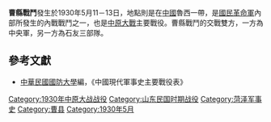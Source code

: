 {{Infobox Military Conflict|
campaign=|
image=|
caption=|
conflict=曹縣戰鬥|
date=1930年5月11－13日|
place=[[中國|中國]]魯西|
result=雙方傷亡頗重|
combatant1=中央師46、55師、2師|
combatant2=石友三部隊| 
commander1=[[范續|范續]]、[[阮肇昌|阮肇昌]]、[[顧發周|顧發周]]|
commander2=[[石友三|石友三]]、[[劉春榮|劉春榮]]|
strength1=|
strength2=|
casualties1=|
casualties2=|
}}
'''曹縣戰鬥'''發生於1930年5月11－13日，地點則是在[[中國|中國]]魯西一帶，是[[國民革命軍|國民革命軍]]內部所發生的內戰戰鬥之一，也是[[中原大戰|中原大戰]]主要戰役。曹縣戰鬥的交戰雙方，一方為中央軍，另一方為石友三部隊。

==參考文獻==
*[[中華民國|中華民國]][[國防大學_(臺灣)|國防大學]]編，《中國現代軍事史主要戰役表》

{{中原大戰}}
{{War-stub}}
[[Category:1930年中原大战战役|Category:1930年中原大战战役]]
[[Category:山东民国时期战役|Category:山东民国时期战役]]
[[Category:菏泽军事史|Category:菏泽军事史]]
[[Category:曹县|Category:曹县]]
[[Category:1930年5月|Category:1930年5月]]